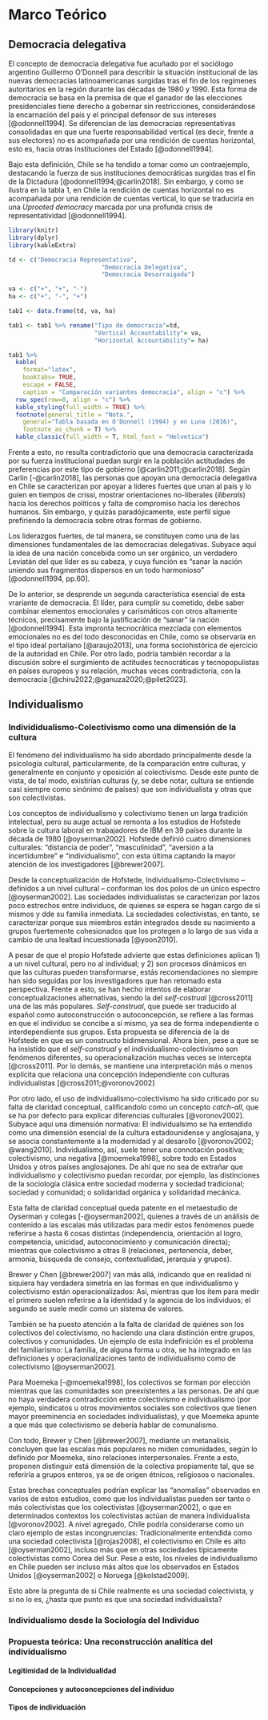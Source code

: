 # Marco Teórico

## Democracia delegativa

El concepto de democracia delegativa fue acuñado por el sociólogo argentino Guillermo O'Donnell para describir la situación institucional de las nuevas democracias latinoamericanas surgidas tras el fin de los regímenes autoritarios en la región durante las décadas de 1980 y 1990. Esta forma de democracia se basa en la premisa de que el ganador de las elecciones presidenciales tiene derecho a gobernar sin restricciones, considerándose la encarnación del país y el principal defensor de sus intereses [@odonnell1994]. Se diferencian de las democracias representativas consolidadas en que una fuerte responsabilidad vertical (es decir, frente a sus electores) no es acompañada por una rendición de cuentas horizontal, esto es, hacia otras instituciones del Estado [@odonnell1994].

Bajo esta definición, Chile se ha tendido a tomar como un contraejemplo, destacando la fuerza de sus instituciones democráticas surgidas tras el fin de la Dictadura [@odonnell1994;@carlin2018]. Sin embargo, y como se ilustra en la tabla 1, en Chile la rendición de cuentas horizontal no es acompañada por una rendición de cuentas vertical, lo que se traduciría en una *Uprooted democracy* marcada por una profunda crisis de representatividad [@odonnell1994]. 

```r
library(knitr)
library(dplyr)
library(kableExtra)

td <- c("Democracia Representativa",
                          "Democracia Delegativa",
                          "Democracia Desarraigada")

va <- c("+", "+", "-")
ha <- c("+", "-", "+")

tab1 <- data.frame(td, va, ha)

tab1 <- tab1 %>% rename("Tipo de democracia"=td,
                        "Vertical Accountability"= va,
                        "Horizontal Accountability"= ha)

tab1 %>%
  kable(
    format="latex",
    booktabs= TRUE,
    escape = FALSE,
    caption = "Comparación variantes democracia", align = "c") %>%
  row_spec(row=0, align = "c") %>%
  kable_styling(full_width = TRUE) %>% 
  footnote(general_title = "Nota.",
    general="Tabla basada en O'Donnell (1994) y en Luna (2016)",
    footnote_as_chunk = T) %>%   
  kable_classic(full_width = T, html_font = "Helvetica")

```

Frente a esto, no resulta contradictorio que una democracia caracterizada por su fuerza institucional puedan surgir en la población actitudades de preferencias por este tipo de gobierno [@carlin2011;@carlin2018]. Según Carlin [-@carlin2018], las personas que apoyan una democracia delegativa en Chile se caracterizan por apoyar a líderes fuertes que unan al país y lo guíen en tiempos de crissi, mostrar orientaciones no-liberales (*iliberals*) hacia los derechos políticos y falta de compromiso hacia los derechos humanos. Sin embargo, y quizás paradójicamente, este perfil sigue prefiriendo la democracia sobre otras formas de gobierno. 

Los liderazgos fuertes, de tal manera, se constituyen como una de las dimensiones fundamentales de las democracias delegativas. Subyace aquí la idea de una nación concebida como un ser orgánico, un verdadero Leviatán del que líder es su cabeza, y cuya función es "sanar la nación uniendo sus fragmentos dispersos en un todo harmonioso" [@odonnell1994, pp.60]. 

De lo anterior, se desprende un segunda característica esencial de esta vrariante de democracia. El líder, para cumplir su cometido, debe saber combinar elementos emocionales y carismáticos con otros altamente técnicos, precisamente bajo la justificación de "sanar" la nación [@odonnell1994]. Esta impronta tecnocrática mezclada con elementos emocionales no es del todo desconocidas en Chile, como se observaría en el tipo ideal portaliano [@araujo2013], una forma sociohistórica de ejercicio de la autoridad en Chile. Por otro lado, podría también recordar a la discusión sobre el surgimiento de actitudes tecnocráticas y tecnopopulistas en países europeos y su relación, muchas veces contradictoria, con la democracia [@chiru2022;@ganuza2020;@pilet2023].

## Individualismo

### Individidualismo-Colectivismo como una dimensión de la cultura

El fenómeno del individualismo ha sido abordado principalmente desde la psicología cultural, particularmente, de la comparación entre culturas, y generalmente en conjunto y oposición al colectivismo. Desde este punto de vista, de tal modo, existirían culturas (y, se debe notar, cultura se entiende casi siempre como sinónimo de países) que son individualista y otras que son colectivistas.

Los conceptos de individualismo y colectivismo tienen un larga tradición intelectual, pero su auge actual se remonta a los estudios de Hofstede sobre la cultura laboral en trabajadores de IBM en 39 países durante la década de 1980 [@oyserman2002]. Hofstede definió cuatro dimensiones culturales: "distancia de poder", "masculinidad", "aversión a la incertidumbre" e "individualismo", con esta última captando la mayor atención de los investigadores [@brewer2007]. 

Desde la conceptualización de Hofstede, Individualismo-Colectivismo -- definidos a un nivel cultural -- conforman los dos polos de un único espectro [@oyserman2002]. Las sociedades individualistas se caracterizan por lazos poco estrechos entre individuos, de quienes se espera se hagan cargo de si mismos y dde su familia inmediata. La sociedades colectivistas, en tanto, se caracterizar porque sus miembros están integrados desde su nacimiento a grupos fuertemente cohesionados que los protegen a lo largo de sus vida a cambio de una lealtad incuestionada [@yoon2010]. 

A pesar de que el propio Hofstede advierte que estas definiciones aplican 1) a un nivel cultural, pero no al individual; y 2) son procesos dinámicos en que las culturas pueden transformarse, estás recomendaciones no siempre han sido seguidas por los investigadores que han retomado esta perspectiva. Frente a esto, se han hecho intentos de elaborar conceptualizaciones alternativas, siendo la del *self-costrual* [@cross2011] una de las más populares. *Self-construal*, que puede ser traducido al español como autoconstrucción o autoconcepción, se refiere a las formas en que el individuo se concibe a sí mismo, ya sea de forma independiente o interdependiente sus grupos. Esta propuesta se diferencia de la de Hofstede en que es un constructo bidimensional. Ahora bien, pese a que se ha insistido que el *self-construal* y el individualismo-colectivismo son fenómenos diferentes, su operacionalización muchas veces se intercepta [@cross2011]. Por lo demás, se mantiene una interpretación más o menos explícita que relaciona una concepción independiente con culturas individualistas [@cross2011;@voronov2002]

Por otro lado, el uso de individualismo-colectivismo ha sido criticado por su falta de claridad conceptual, calificandolo como un concepto *catch-all*, que se ha por defecto para explicar diferencias culturales [@voronov2002]. Subyace aquí una dimensión normativa: El individualsimo se ha entendido como una dimensión esencial de la cultura estadounidense y anglosajana, y se asocia constantemente a la modernidad y al desarollo [@voronov2002; @wang2010]. Individualismo, así, suele tener una connotación positiva; colectivismo, una negativa [@moemeka1998], sobre todo en Estados Unidos y otros países anglosajones. De ahí que no sea de extrañar que individualismo y colectivismo puedan recordar, por ejemplo, las distinciones de la sociología clásica entre sociedad moderna y sociedad tradicional; sociedad y comunidad; o solidaridad orgánica y solidaridad mecánica. 

Esta falta de claridad conceptual queda patente en el metaestudio de Oyserman y colegas [-@oyserman2002], quienes a través de un análisis de contenido a las escalas más utilizadas para medir estos fenómenos puede referirse a hasta 6 cosas distintas (independencia, orientación al logro, competencia, unicidad, autoconocimiento y comunicación directa); mientras que colectivismo a otras 8 (relaciones, pertenencia, deber, armonía, búsqueda de consejo, contextualidad, jerarquía y grupos). 

Brewer y Chen [@brewer2007] van más allá, indicando que en realidad ni siquiera hay verdadera simetría en las formas en que individualismo y colectivismo están operacionalizados: Así, mientras que los ítem para medir el primero suelen referirse a la identidad y la agencia de los individuos; el segundo se suele medir como un sistema de valores. 

También se ha puesto atención a la falta de claridad de quiénes son los colectivos del colectivismo, no haciendo una clara distinción entre grupos, colectivos y comunidades. Un ejemplo de esta indefinición es el problema del familiarismo: La familia, de alguna forma u otra, se ha integrado en las definiciones y operacionalizaciones tanto de individualismo como de colectivismo [@oyserman2002]. 

Para Moemeka [-@moemeka1998], los colectivos se forman por elección mientras que las comunidades son preexistentes a las personas. De ahí que no haya verdadera contradicción entre colectivismo e individualismo (por ejemplo, sindicatos u otros movimientos sociales son colectivos que tienen mayor preeminencia en sociedades individualistas), y que Moemeka apunte a que más que colectivismo se debería hablar de comunalismo. 

Con todo, Brewer y Chen [@brewer2007], mediante un metanalisis, concluyen que las escalas más populares no miden comunidades, según lo definido por Moemeka, sino relaciones interpersonales. Frente a esto, proponen distinguir está dimensión de la colectiva propiamente tal, que se referiría a grupos enteros, ya se de origen étnicos, religiosos o nacionales. 

Estas brechas conceptuales podrían explicar las "anomalías" observadas en varios de estos estudios, como que los individualistas pueden ser tanto o más colectivistas que los colectivistas [@oyserman2002], o que en determinados contextos los colectivistas actúan de manera individualista [@voronov2002]. A nivel agregado, Chile podría considerarse como un claro ejemplo de estas incongruencias: Tradicionalmente entendida como una sociedad colectivista [@rojas2008], el colectivismo en Chile es alto [@oyserman2002], incluso más que en otras sociedades típicamente colectivistas como Corea del Sur. Pese a esto, los niveles de individualismo en Chile pueden ser incluso más altos que los observados en Estados Unidos [@oyserman2002] o Noruega [@kolstad2009].

Esto abre la pregunta de si Chile realmente es una sociedad colectivista, y si no lo es, ¿hasta que punto es que una sociedad individualista?


### Individualismo desde la Sociología del Individuo

### Propuesta teórica: Una reconstrucción analítica del individualismo

#### Legitimidad de la Individualidad

#### Concepciones y autoconcepciones del individuo

#### Tipos de individuación

